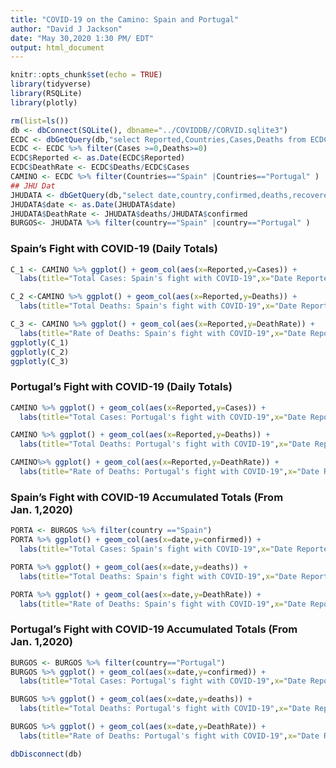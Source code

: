 ---
title: "COVID-19 on the Camino: Spain and Portugal"
author: "David J Jackson"
date: "May 30,2020 1:30 PM/ EDT"
output: html_document
---

```{r setup, include=FALSE}
knitr::opts_chunk$set(echo = TRUE)
library(tidyverse)
library(RSQLite)
library(plotly)
```
```{r,echo=FALSE}
rm(list=ls())
db <- dbConnect(SQLite(), dbname="../COVIDDB//CORVID.sqlite3")
ECDC <- dbGetQuery(db,"select Reported,Countries,Cases,Deaths from ECDC")
ECDC <- ECDC %>% filter(Cases >=0,Deaths>=0)
ECDC$Reported <- as.Date(ECDC$Reported)
ECDC$DeathRate <- ECDC$Deaths/ECDC$Cases
CAMINO <- ECDC %>% filter(Countries=="Spain" |Countries=="Portugal" )
## JHU Dat
JHUDATA <- dbGetQuery(db,"select date,country,confirmed,deaths,recovered from JHUDATA")
JHUDATA$date <- as.Date(JHUDATA$date)
JHUDATA$DeathRate <- JHUDATA$deaths/JHUDATA$confirmed
BURGOS<- JHUDATA %>% filter(country=="Spain" |country=="Portugal" )


```

### Spain's Fight with COVID-19 (Daily Totals)

```{r,echo=FALSE}
C_1 <- CAMINO %>% ggplot() + geom_col(aes(x=Reported,y=Cases)) +
  labs(title="Total Cases: Spain's fight with COVID-19",x="Date Reported",y="Total Cases Reported")

C_2 <-CAMINO %>% ggplot() + geom_col(aes(x=Reported,y=Deaths)) +
  labs(title="Total Deaths: Spain's fight with COVID-19",x="Date Reported",y="Total Deaths Reported")

C_3 <- CAMINO %>% ggplot() + geom_col(aes(x=Reported,y=DeathRate)) +
  labs(title="Rate of Deaths: Spain's fight with COVID-19",x="Date Reported",y="Death RAte (%)") 
ggplotly(C_1)
ggplotly(C_2)
ggplotly(C_3)

```

### Portugal's Fight with COVID-19 (Daily Totals)

```{r,echo=FALSE}
CAMINO %>% ggplot() + geom_col(aes(x=Reported,y=Cases)) +
  labs(title="Total Cases: Portugal's fight with COVID-19",x="Date Reported",y="Total Cases Reported")

CAMINO %>% ggplot() + geom_col(aes(x=Reported,y=Deaths)) +
  labs(title="Total Deaths: Portugal's fight with COVID-19",x="Date Reported",y="Total Deaths Reported")

CAMINO%>% ggplot() + geom_col(aes(x=Reported,y=DeathRate)) +
  labs(title="Rate of Deaths: Portugal's fight with COVID-19",x="Date Reported",y="Death RAte (%)")
```


### Spain's Fight with COVID-19 Accumulated Totals (From Jan. 1,2020)

```{r,echo=FALSE}
PORTA <- BURGOS %>% filter(country =="Spain")
PORTA %>% ggplot() + geom_col(aes(x=date,y=confirmed)) +
  labs(title="Total Cases: Spain's fight with COVID-19",x="Date Reported",y="Total Cases To Date")

PORTA %>% ggplot() + geom_col(aes(x=date,y=deaths)) +
  labs(title="Total Deaths: Spain's fight with COVID-19",x="Date Reported",y="Total  Deaths To Date")

PORTA %>% ggplot() + geom_col(aes(x=date,y=DeathRate)) +
  labs(title="Rate of Deaths: Spain's fight with COVID-19",x="Date Reported",y="Death RAte (%)")
```

### Portugal's Fight with COVID-19 Accumulated Totals (From Jan. 1,2020)

```{r,echo=FALSE}
BURGOS <- BURGOS %>% filter(country=="Portugal") 
BURGOS %>% ggplot() + geom_col(aes(x=date,y=confirmed)) +
  labs(title="Total Cases: Portugal's fight with COVID-19",x="Date Reported",y="Total Cases Reported to Date")

BURGOS %>% ggplot() + geom_col(aes(x=date,y=deaths)) +
  labs(title="Total Deaths: Portugal's fight with COVID-19",x="Date Reported",y="Total Deaths Reported")

BURGOS %>% ggplot() + geom_col(aes(x=date,y=DeathRate)) +
  labs(title="Rate of Deaths: Portugal's fight with COVID-19",x="Date Reported",y="Death RAte (%)")
```
```{r}
dbDisconnect(db)
```

